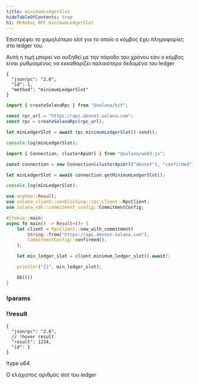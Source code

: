 ```yaml
---
title: minimumLedgerSlot
hideTableOfContents: true
h1: Μέθοδος RPC minimumLedgerSlot
---
```


Επιστρέφει το χαμηλότερο slot για το οποίο ο κόμβος έχει πληροφορίες στο ledger
του.

<Callout type="info">
  Αυτή η τιμή μπορεί να αυξηθεί με την πάροδο του χρόνου εάν ο κόμβος είναι
  ρυθμισμένος να εκκαθαρίζει παλαιότερα δεδομένα του ledger
</Callout>

<APIMethod>

```jsonc !!request curl
{
  "jsonrpc": "2.0",
  "id": 1,
  "method": "minimumLedgerSlot"
}
```

```ts !!request title="Kit"
import { createSolanaRpc } from "@solana/kit";

const rpc_url = "https://api.devnet.solana.com";
const rpc = createSolanaRpc(rpc_url);

let minLedgerSlot = await rpc.minimumLedgerSlot().send();

console.log(minLedgerSlot);
```

```ts !!request title="web3.js"
import { Connection, clusterApiUrl } from "@solana/web3.js";

const connection = new Connection(clusterApiUrl("devnet"), "confirmed");

let minLedgerSlot = await connection.getMinimumLedgerSlot();

console.log(minLedgerSlot);
```

```rs !!request title="Rust"
use anyhow::Result;
use solana_client::nonblocking::rpc_client::RpcClient;
use solana_sdk::commitment_config::CommitmentConfig;

#[tokio::main]
async fn main() -> Result<()> {
    let client = RpcClient::new_with_commitment(
        String::from("https://api.devnet.solana.com"),
        CommitmentConfig::confirmed(),
    );

    let min_ledger_slot = client.minimum_ledger_slot().await?;

    println!("{}", min_ledger_slot);

    Ok(())
}
```

### !params

### !!result

```jsonc !response
{
  "jsonrpc": "2.0",
  // !hover result
  "result": 1234,
  "id": 1
}
```

!type u64

Ο ελάχιστος αριθμός slot του ledger

</APIMethod>
